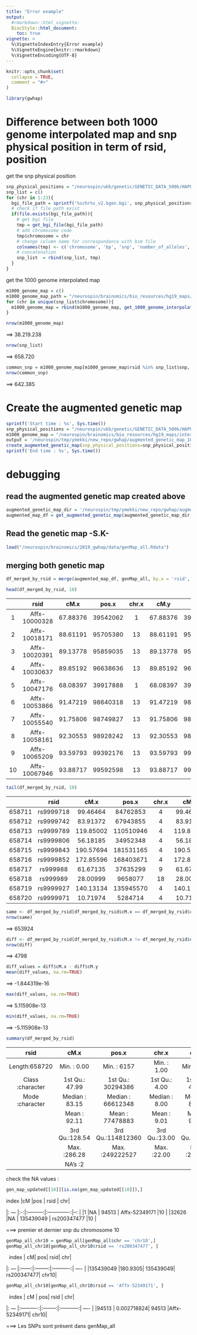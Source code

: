 ```yaml
---
title: "Error example"
output:
  #rmarkdown::html_vignette:
  BiocStyle::html_document:
    toc: true
vignette: >
  %\VignetteIndexEntry{Error example}
  %\VignetteEngine{knitr::rmarkdown}
  %\VignetteEncoding{UTF-8}
---
```


```r
knitr::opts_chunk$set(
  collapse = TRUE,
  comment = "#>"
)
```

```R
library(gwhap)
```

# Difference between both 1000 genome interpolated map and snp physical position in term of rsid, position

get the snp physical position
```R
snp_physical_positions = "/neurospin/ukb/genetic/GENETIC_DATA_500k/HAPLOTYPES/v2/ukb_hap_"
snp_list = c()
for (chr in 1:23){
  bgi_file_path = sprintf('%schr%s_v2.bgen.bgi', snp_physical_positions, chr)
  # check if file path exist
  if(file.exists(bgi_file_path)){
    # get bgi file
    tmp = get_bgi_file(bgi_file_path)
    # add chromosome code
    tmp$chromosome = chr
    # change column name for correspondance with bim file
    colnames(tmp) <- c('chromosome', 'bp', 'snp', 'number_of_alleles', 'allele1', 'allele2', 'file_start_position', 'size_in_bytes')
    # concatenation
    snp_list  = rbind(snp_list, tmp)
  }
}
```

get the 1000 genome interpolated map

```R
m1000_genome_map = c()
m1000_genome_map_path = "/neurospin/brainomics/bio_resources/hg19_maps/interpolated_maps/1000-genomes-genetic-maps-master/interpolated_from_hapmap"
for (chr in unique(snp_list$chromosome)){
  m1000_genome_map = rbind(m1000_genome_map, get_1000_genome_interpolated_map(sprintf('%s/chr%s.interpolated_genetic_map.gz', m1000_genome_map_path, chr)))
}
```

```R
nrow(m1000_genome_map)
```
==> 38.219.238

```R
nrow(snp_list)
```
==> 658.720

```R
common_snp = m1000_genome_map[m1000_genome_map$rsid %in% snp_list$snp, ]
nrow(common_snp)
```
==> 642.385




# Create the augmented genetic map
```R
sprintf('Start time : %s', Sys.time())
snp_physical_positions = "/neurospin/ukb/genetic/GENETIC_DATA_500k/HAPLOTYPES/v2/ukb_hap_"
m1000_genome_map = "/neurospin/brainomics/bio_resources/hg19_maps/interpolated_maps/1000-genomes-genetic-maps-master/interpolated_from_hapmap"
output = '/neurospin/tmp/ymekki/new_repo/gwhap/augmented_genetic_map_1000_genome_interpolated'
create_augmented_genetic_map(snp_physical_positions=snp_physical_positions, genetic_map_dir=m1000_genome_map, map_name='1000_genome_interpolated', save_genetic_map=TRUE, output=output)
sprintf('End time : %s', Sys.time())
```

# debugging

## read the augmented genetic map created above
```R
augmented_genetic_map_dir = '/neurospin/tmp/ymekki/new_repo/gwhap/augmented_genetic_map_1000_genome_interpolated'
augmented_map_df = get_augmented_genetic_map(augmented_genetic_map_dir, chromosomes=1:23)
```

## Read the genetic map -S.K-
```R
load("/neurospin/brainomics/2019_gwhap/data/genMap_all.Rdata")
```


## merging both genetic map
```R
df_merged_by_rsid = merge(augmented_map_df, genMap_all, by.x = 'rsid', by.y = 'rsid')
```

```R
head(df_merged_by_rsid, 10)
```

|   |         rsid|     cM.x|    pos.x| chr.x|     cM.y|    pos.y| chr.y|
|:-:|:--------:   |:-------:|:-------:|:----:|:-------:|:-------:|:----:|
|1  |Affx-10000328| 67.88376| 39542062|     1| 67.88376| 39542062|  chr1|
|2  |Affx-10018171| 88.61191| 95705380|    13| 88.61191| 95705380| chr13|
|3  |Affx-10020391| 89.13778| 95859035|    13| 89.13778| 95859035| chr13|
|4  |Affx-10030637| 89.85192| 96638636|    13| 89.85192| 96638636| chr13|
|5  |Affx-10047176| 68.08397| 39917888|     1| 68.08397| 39917888|  chr1|
|6  |Affx-10053866| 91.47219| 98640318|    13| 91.47219| 98640318| chr13|
|7  |Affx-10055540| 91.75806| 98749827|    13| 91.75806| 98749827| chr13|
|8  |Affx-10058161| 92.30553| 98928242|    13| 92.30553| 98928242| chr13|
|9  |Affx-10065209| 93.59793| 99392176|    13| 93.59793| 99392176| chr13|
|10 |Affx-10067946| 93.88717| 99592598|    13| 93.88717| 99592598| chr13|



```R
tail(df_merged_by_rsid, 10)
```

|      |      rsid|       cM.x|     pos.x| chr.x|      cM.y|     pos.y| chr.y|
|:----:|:-----:   |:---------:|:--------:|:----:|:--------:|:--------:|:----:|
|658711| rs9999718|  99.46464 |  84762853|     4|  99.46464|  84762853|  chr4|
|658712| rs9999742|  83.91372 |  67943855|     4|  83.91372|  67943855|  chr4|
|658713| rs9999789| 119.85002 | 110510946|     4| 119.85002| 110510946|  chr4|
|658714| rs9999806|  56.18185 |  34952348|     4|  56.18185|  34952348|  chr4|
|658715| rs9999843| 190.57694 | 181531165|     4| 190.57694| 181531165|  chr4|
|658716| rs9999852| 172.85596 | 168403671|     4| 172.85596| 168403671|  chr4|
|658717|  rs999988|  61.67135 |  37635299|     9|  61.67135|  37635299|  chr9|
|658718|  rs999989|  28.00999 |   9658077|    18|  28.00999|   9658077| chr18|
|658719| rs9999927| 140.13134 | 135945570|     4| 140.13134| 135945570|  chr4|
|658720| rs9999971|  10.71974 |   5284714|     4|  10.71974|   5284714|  chr4|


```R
same <- df_merged_by_rsid[df_merged_by_rsid$cM.x == df_merged_by_rsid$cM.y, ]
nrow(same)
```
==> 653924


```R
diff <- df_merged_by_rsid[df_merged_by_rsid$cM.x != df_merged_by_rsid$cM.y, ]
nrow(diff)
```
==> 4798

```R
diff_values = diff$cM.x - diff$cM.y
mean(diff_values, na.rm=TRUE)
```
==> -1.844319e-16
```R
max(diff_values, na.rm=TRUE)
```

==> 5.115908e-13

```R
min(diff_values, na.rm=TRUE)
```
==> -5.115908e-13



```R
summary(df_merged_by_rsid)
```

|   rsid            |    cM.x         |   pos.x          |      chr.x     |       cM.y      |      pos.y         |       chr.y     |
|:-----------------:|:------------:   |:----------------:|:--------------:|:---------------:|:------------------:|:---------------:|
|   Length:658720   |   Min.   :  0.00| Min.   :     6157|   Min.   : 1.00| Min.   :  0.00  | Min.   :     6157  | chr1   : 53260  |
|   Class :character|   1st Qu.: 47.99| 1st Qu.: 30294386|   1st Qu.: 4.00| 1st Qu.: 47.98  | 1st Qu.: 30294386  |chr2   : 52631   |
|   Mode  :character|   Median : 83.15| Median : 66612348|   Median : 8.00| Median : 83.15  |Median : 66612348   |chr6   : 45886   |
|                   |   Mean   : 92.11| Mean   : 77478883|   Mean   : 9.01| Mean   : 92.11  |Mean   : 77478883   |chr3   : 44263   |
|                   |   3rd Qu.:128.54| 3rd Qu.:114812360|   3rd Qu.:13.00| 3rd Qu.:128.54  |3rd Qu.:114812360   |chr4   : 41213   |
|                   |   Max.   :286.28| Max.   :249222527|   Max.   :22.00| Max.   :286.28  |Max.   :249222527   |chr5   : 38734   |
|                   |   NA's   :2     |                  |                |                 |                    |(Other):382733   |

check the NA values :
```R
gen_map_updated[[10]][is.na(gen_map_updated[[10]]),]
```

| index     |cM |pos        |          rsid | chr|
|:  ---     |:-:|:---------:|:-------------:|--: |
|1          |NA |    94513  | Affx-52349171 |10  |
|32626      |NA | 135439049 | rs200347477   |10  |

===> premier et dernier snp du chromosome 10


```R
genMap_all_chr10 = genMap_all[genMap_all$chr == 'chr10',]
genMap_all_chr10[genMap_all_chr10$rsid == 'rs200347477', ]
```

|   index  |      cM|       pos|        rsid|   chr|
|:  ---    |:------:|:--------:|:----------:| ---- |
|135439049 |180.9305| 135439049| rs200347477| chr10|


```R
genMap_all_chr10[genMap_all_chr10$rsid == 'Affx-52349171', ]
```
|   index  |      cM    |       pos|        rsid |   chr|
|:  ---    |:----------:|:--------:|:-----------:| ---- |
|94513     | 0.002718824| 94513    |Affx-52349171| chr10|

===> Les SNPs sont présent dans genMap_all
